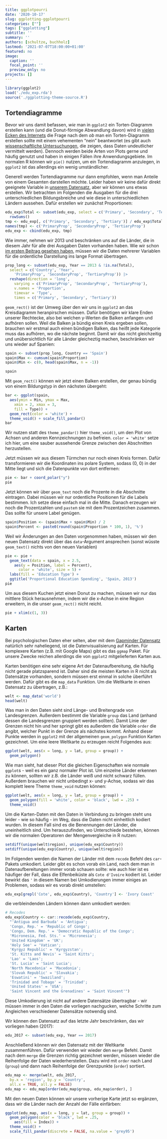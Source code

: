 ```yaml
---
title: ggplotpourri
date: '2020-10-17'
slug: ggplotting-ggplotpourri
categories: [""]
tags: ["ggplotting"]
subtitle: ''
summary: ''
authors: [schultze, buchholz]
lastmod: '2021-07-07T18:00:00+01:00'
featured: no
image:
  caption: ''
  focal_point: ''
  preview_only: no
projects: []
---
```


```r
library(ggplot2)
load('./edu_exp.rda')
source('./ggplotting-theme-source.R')
```


## Tortendiagramme 

Bevor wir uns damit befassen, *wie* man in `ggplot2` ein Torten-Diagramm erstellen kann (und die Donut-förmige Abwandlung davon) wird in [vielen Ecken des Internets](https://www.data-to-viz.com/caveat/pie.html) die Frage nach dem *ob* man ein Torten-Diagramm erstellen sollte mit einem vehementen "nein" beantwortet (es gibt auch [wissenschaftliche Untersuchungen](https://hci.stanford.edu/publications/2010/crowd-perception/heer-chi2010.pdf), die zeigen, dass Daten undeutlicher vermittelt werden). Dennoch werden beide Arten von Plots gerne und häufig genutzt und haben in einigen Fällen ihre Anwendungsgebiete. Im normalen R können wir `pie()` nutzen, um ein Tortendiagramm anzulegen, in `ggplot2` ist das allerdings ein wenig umständlicher.

Generell werden Tortendiagramme nur dann empfohlen, wenn man Anteile von einem Gesamten darstellen möchte. Leider haben wir keine dafür direkt geeignete Variable in [unserem Datensatz](/post/ggplotting-daten), aber wir können uns etwas erstellen. Wir betrachten im Folgenden die Ausgaben für die drei unterschiedlichen Bildungsbreiche und wie diese in unterschiedlichen Ländern aussehen. Dafür erstellen wir zunächst Proportionen:

```r
edu_exp$Total <- subset(edu_exp, select = c('Primary', 'Secondary', 'Tertiary')) |>
  rowSums()
tmp <- edu_exp[, c('Primary', 'Secondary', 'Tertiary')] / edu_exp$Total
names(tmp) <- c('PrimaryProp', 'SecondaryProp', 'TertiaryProp')
edu_exp <- cbind(edu_exp, tmp)
```

Wie immer, nehmen wir 2013 und beschränken uns auf die Länder, die in diesem Jahr für alle drei Ausgaben Daten vorhanden haben. Wie wir schon [im ersten Beitrag gesehen haben](/post/ggplotting-intro), müssen wir die Daten mehrerer Variablen für die ordentliche Darstellung ins lange Format übertragen.

```r
prop_long <- subset(edu_exp, Year == 2013 & !is.na(Total), 
  select = c('Country', 'Year',  
    'PrimaryProp', 'SecondaryProp', 'TertiaryProp')) |>
  reshape(direction = 'long',
    varying = c('PrimaryProp', 'SecondaryProp', 'TertiaryProp'),
    v.names = 'Proportion',
    timevar = 'Type',
    times = c('Primary', 'Secondary', 'Tertiary'))
```

`geom_rect()` ist der Umweg über den wir uns in `ggplot2` an das Kreisdiagramm heranpirschen müssen. Dafür benötigen wir klare Enden unserer Rechtecke, also bei welchen y-Werten die Balken anfangen und aufhören sollen. Weil die Balken ja bündig einen Kreis ergeben sollen, brauchen wir erstmal auch einen bündigen Balken, das heißt jede Kategorie muss das aufhören, wo die nächste beginnt. Damit wir das nicht gleichzeitig und unübersichtlich für alle Länder gleicheztig machen, beschränken wir uns wieder auf Spanien:

```r
spain <- subset(prop_long, Country == 'Spain')
spain$Max <- cumsum(spain$Proportion)
spain$Min <- c(0, head(spain$Max, n = -1))

spain
```

Mit `geom_rect()` können wir jetzt einen Balken erstellen, der genau bündig von einem Bildungstyp in den nächsten übergeht:

```r
bar <- ggplot(spain, 
  aes(ymin = Min, ymax = Max, 
    xmin = 2, xmax = 3,
    fill = Type)) +
  geom_rect(color = 'white') +
  theme_void() + scale_fill_pandar()
bar
```

Wir nutzen statt des `theme_pandar()` hier `theme_void()`, um den Plot von Achsen und anderen Kennzeichnungen zu befreien. `color = 'white'` setze ich hier, um eine sauber aussehende Grenze zwischen den Abschnitten herzustellen.

Jetzt müssen wir aus diesem Türmchen nur noch einen Kreis formen. Dafür transformieren wir die Koordinaten ins polare System, sodass (0, 0) in der Mitte liegt und sich die Datenpunkte von dort entfernen:

```r
pie <- bar + coord_polar("y")
pie
```

Jetzt können wir über `geom_text` noch die Prozente in die Abschnitte eintragen. Dabei müssen wir nur ordentliche Positionen für die Labels bestimmen. Ich setze diese einfach mal in die Mitte. Danach erzeugen wir noch die Prozentzahlen und `paste`n sie mit dem Prozentzeichen zusammen. Das sollte für unsere Label genügen.

```r
spain$Position <- (spain$Max + spain$Min) / 2
spain$Percent <- paste0(round(spain$Proportion * 100, 1), '%')
```

Weil wir Änderungen an den Daten vorgenommen haben, müssen wir den neuen Datensatz direkt über das `data`-Argument ansprechen (sonst wüsste `geom_text()` nichts von den neuen Variablen)

```r
pie <- pie +
  geom_text(data = spain, x = 2.5,
    aes(y = Position, label = Percent), 
      color = 'white', size = 5) +
  labs(fill = 'Education Type') + 
  ggtitle('Proportional Education Spending', 'Spain, 2013')
pie
```

Um aus diesem Kuchen jetzt einen Donut zu machen, müssen wir nur das mittlere Stück herausnehmen, indem wir die x-Achse in eine Region erweitern, in die unser `geom_rect()` nicht reicht.

```r
pie + xlim(c(1, 3))
```



## Karten

Bei psychologischen Daten eher selten, aber mit dem [Gapminder Datensatz](/post/ggplotting-daten) natürlich sehr naheliegend, ist die Datenvisualisierung auf Karten. Für komplexere Karten (z.B. mit Google Maps) gibt es das `ggmap` Paket. Für unsere Zwecke reichen allerdings die von `ggplot2` mitgelieferten Karten aus.

Karten benötigen eine sehr eigene Art der Datenaufbereitung, die häufig nicht gerade platzsparend ist. Daher sind die meisten Karten in R nicht als Datensätze vorhanden, sondern müssen erst einmal in solche überführt werden. Dafür gibt es die `map_data` Funktion. Um die Weltkarte in einen Datensatz zu übertragen, z.B.:

```r
welt <- map_data('world')
head(welt)
```

Was man in den Daten sieht sind Länge- und Breitengrade von Landesgrenzen. Außerdem bestimmt die Variable `group` das Land (anhand dessen die Landesgrenzen gruppiert werden sollten). Damit Linie der Grenzen nicht hin und her springt gibt es außerdem die Variable `order` die angibt, welcher Punkt in der Grenze als nächstes kommt. Anhand dieser Punkte werden in `ggplot2` mit der allgemeinen `geom_polygon` Funktion Karten gezeichnet. Um eine leere Weltkarte zu erzeugen reicht Folgendes aus:

```r
ggplot(welt, aes(x = long, y = lat, group = group)) +
  geom_polygon()
```

Wie man sieht, hat dieser Plot die gleichen Eigenschaften wie normale `ggplot`s - weil es ein ganz normaler Plot ist. Um einzelne Länder erkennen zu können, sollten wir z.B. die Länder weiß und nicht schwarz füllen. Außerdem brauchen wir nicht unbedingt x- und y-Achse, sodass wir das komplett leere Theme `theme_void` nutzen können:

```r
ggplot(welt, aes(x = long, y = lat, group = group)) +
  geom_polygon(fill = 'white', color = 'black', lwd = .25) +
  theme_void()
```

Um die Karten-Daten mit den Daten in Verbindung zu bringen steht uns leider - wie so häufig - im Weg, dass die Daten nicht einheitlich kodiert wurden. In diesem Fall sind es die Benennungen der Länder, die uneinheitlich sind. Um herauszufinden, wo Unterschiede bestehen, können wir die normalen Operatoren der Mengenvergleiche in R nutzen:

```r
setdiff(unique(welt$region), unique(edu_exp$Country))
setdiff(unique(edu_exp$Country), unique(welt$region))
```

Im Folgenden werden die Namen der Länder mit dem `recode` Befehl des `car`-Pakets umkodiert. Leider gibt es schon vorab ein Land, nach dem man in Datenaufbereitungen immer vorab schauen sollte: wie auch hier ist es häufiger der Fall, dass die Elfenbeiküste als `Cote d'Ivoire` kodiert ist. Leider bewirkt das `'` in diesem Namen bei Umkodierungen immer einiges an Problemen, sodass wir es vorab direkt umstellen:

```r
edu_exp[grepl('Cote', edu_exp$Country), 'Country'] <- 'Ivory Coast'
```

die verbleindenden Ländern können dann umkodiert werden:

```r
# Recodes
edu_exp$Country <- car::recode(edu_exp$Country,
  "'Antigua and Barbuda' = 'Antigua';
  'Congo, Rep.' = 'Republic of Congo';
  'Congo, Dem. Rep.' = 'Democratic Republic of the Congo';
  'Micronesia, Fed. Sts.' = 'Micronesia';
  'United Kingdom' = 'UK';
  'Holy See' = 'Vatican';
  'Kyrgyz Republic' = 'Kyrgyzstan'; 
  'St. Kitts and Nevis' = 'Saint Kitts';
  'Lao' = 'Laos';
  'St. Lucia' = 'Saint Lucia';
  'North Macedonia' = 'Macedonia';
  'Slovak Republic' = 'Slovakia';
  'Eswatini' = 'Swaziland';
  'Trinidad and Tobago' = 'Trinidad';
  'United States' = 'USA';
  'Saint Vincent and the Grenadines' = 'Saint Vincent'")
```

Diese Umkodierung ist nicht auf andere Datensätze übertragbar - wir müssen immer in den Daten die vorliegen nachgucken, welche Schritte zum Angleichen verschiedener Datensätze notwendig sind.

Wir können den Datensatz auf das letzte Jahr beschränken, das wir vorliegen haben (2017):

```r
edu_2017 <- subset(edu_exp, Year == 2017)
```

Anschließend können wir den Datensatz mit der Weltkarte zusammenführen. Dafür verwenden wir wieder den `merge` Befehl. Damit nach dem `merge` die Grenzen richtig gezeichnet werden, müssen wieder die Reihenfolge der Daten wiederherstellen. Dazu wird mit `order` nach Land (`group`) und dann nach Reihenfolge der Grenzpunkte (`order`) sortiert.

```r
edu_map <- merge(welt, edu_2017, 
  by.x = 'region', by.y = 'Country', 
  all.x = TRUE, all.y = FALSE)
edu_map <- edu_map[order(edu_map$group, edu_map$order), ]
```

Mit den neuen Daten können wir unsere vorherige Karte jetzt so ergänzen, dass wir die Länder nach der Anzahl der Fälle einfärben:

```r
ggplot(edu_map, aes(x = long, y = lat, group = group)) +
  geom_polygon(color = 'black', lwd = .25, 
    aes(fill = Index)) +
  theme_void() + 
  scale_fill_pandar(discrete = FALSE, na.value = 'grey95')
```

